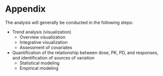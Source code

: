 # Appendix {#sec-appendix}

The analysis will generally be conducted in the following steps:

-   Trend analysis (visualization)
    -   Overview visualization
    -   Integrative visualization
    -   Assessment of covariates
-   Quantification of the relationship between dose, PK, PD, and responses, and identification of sources of variation
    -   Statistical modeling
    -   Empirical modeling